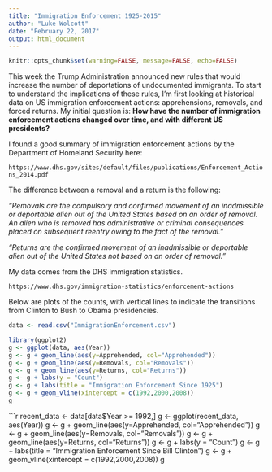 ```yaml
---
title: "Immigration Enforcement 1925-2015"
author: "Luke Wolcott"
date: "February 22, 2017"
output: html_document
---
```



```r
knitr::opts_chunk$set(warning=FALSE, message=FALSE, echo=FALSE)
```

This week the Trump Administration announced new rules that would increase the number of deportations of undocumented immigrants.  To start to understand the implications of these rules, I'm first looking at historical data on US immigration enforcement actions: apprehensions, removals, and forced returns.  My initial question is: **How have the number of immigration enforcement actions changed over time, and with different US presidents?**


I found a good summary of immigration enforcement actions by the Department of Homeland Security here:

`https://www.dhs.gov/sites/default/files/publications/Enforcement_Actions_2014.pdf`

The difference between a removal and a return is the following:

*"Removals are the compulsory and confirmed movement of an inadmissible or deportable alien out of the United States based on an order of removal. An alien who is removed has administrative or criminal consequences placed on subsequent reentry owing to the fact of the removal."*

*"Returns are the confirmed movement of an inadmissible or deportable alien out of the United States not based on an order of removal."* 				

My data comes from the DHS immigration statistics.

`https://www.dhs.gov/immigration-statistics/enforcement-actions`

Below are plots of the counts, with vertical lines to indicate the transitions from Clinton to Bush to Obama presidencies.

```r
data <- read.csv("ImmigrationEnforcement.csv")
```

```r
library(ggplot2)
g <- ggplot(data, aes(Year))
g <- g + geom_line(aes(y=Apprehended, col="Apprehended"))
g <- g + geom_line(aes(y=Removals, col="Removals"))
g <- g + geom_line(aes(y=Returns, col="Returns")) 
g <- g + labs(y = "Count")
g <- g + labs(title = "Immigration Enforcement Since 1925")
g <- g + geom_vline(xintercept = c(1992,2000,2008))
g
```

```r
recent_data <- data[data$Year >= 1992,]
g <- ggplot(recent_data, aes(Year))
g <- g + geom_line(aes(y=Apprehended, col="Apprehended"))
g <- g + geom_line(aes(y=Removals, col="Removals"))
g <- g + geom_line(aes(y=Returns, col="Returns")) 
g <- g + labs(y = "Count")
g <- g + labs(title = "Immigration Enforcement Since Bill Clinton")
g <- g + geom_vline(xintercept = c(1992,2000,2008))
g

